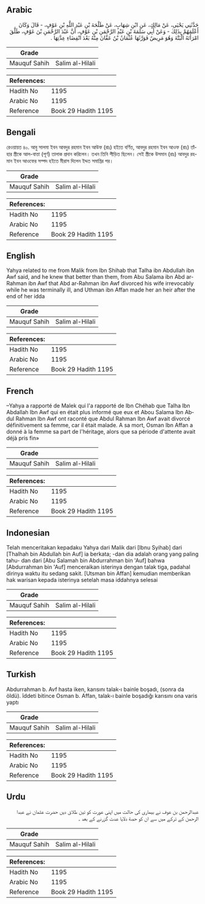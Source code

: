 ## Arabic


<div dir="rtl" lang="ar" style={{fontSize:'larger',backgroundColor:'#f8f9fa',padding:20}}>
حَدَّثَنِي يَحْيَى، عَنْ مَالِكٍ، عَنِ ابْنِ شِهَابٍ، عَنْ طَلْحَةَ بْنِ عَبْدِ اللَّهِ بْنِ عَوْفٍ، - قَالَ وَكَانَ أَعْلَمَهُمْ بِذَلِكَ - وَعَنْ أَبِي سَلَمَةَ بْنِ عَبْدِ الرَّحْمَنِ بْنِ عَوْفٍ، أَنَّ عَبْدَ الرَّحْمَنِ بْنَ عَوْفٍ، طَلَّقَ امْرَأَتَهُ الْبَتَّةَ وَهُوَ مَرِيضٌ فَوَرَّثَهَا عُثْمَانُ بْنُ عَفَّانَ مِنْهُ بَعْدَ انْقِضَاءِ عِدَّتِهَا ‏.‏
</div>
<div style={{backgroundColor:'#f8f9fa',padding:20, marginBottom: 10}}><table> <thead> <tr> <th>Grade</th> <th></th> </tr> </thead> <tbody> <tr><td>Mauquf Sahih</td><td>Salim al-Hilali</td></tr></tbody></table><table> <thead> <tr> <th>References:</th> <th></th> </tr> </thead> <tbody><tr><td>Hadith No</td><td>1195</td></tr><tr><td>Arabic No</td><td>1195</td></tr><tr><td>Reference</td><td>Book 29 Hadith 1195</td></tr></tbody></table></div>

## Bengali


<div dir="ltr" lang="bn" style={{fontSize:'larger',backgroundColor:'#f8f9fa',padding:20}}>
রেওয়ায়ত ৪০. আবু সালমা ইবন আবদুর রহমান ইবন আউফ (রাঃ) হইতে বর্ণিত, আবদুর রহমান ইবন আওফ (রাঃ) তাঁহার স্ত্রীকে আল-বাত্তা (পূর্ণ) তালাক প্রদান করিলেন। তখন তিনি পীড়িত ছিলেন। সেই স্ত্রীকে উসমান (রাঃ) আবদুর রহমান ইবন আওফের সম্পদ হইতে মীরাস দিলেন ইদ্দত সমাপ্তির পর।
</div>
<div style={{backgroundColor:'#f8f9fa',padding:20, marginBottom: 10}}><table> <thead> <tr> <th>Grade</th> <th></th> </tr> </thead> <tbody> <tr><td>Mauquf Sahih</td><td>Salim al-Hilali</td></tr></tbody></table><table> <thead> <tr> <th>References:</th> <th></th> </tr> </thead> <tbody><tr><td>Hadith No</td><td>1195</td></tr><tr><td>Arabic No</td><td>1195</td></tr><tr><td>Reference</td><td>Book 29 Hadith 1195</td></tr></tbody></table></div>

## English


<div dir="ltr" lang="en" style={{fontSize:'larger',backgroundColor:'#f8f9fa',padding:20}}>
Yahya related to me from Malik from Ibn Shihab that Talha ibn Abdullah ibn Awf said, and he knew that better than them, from Abu Salama ibn Abd ar-Rahman ibn Awf that Abd ar-Rahman ibn Awf divorced his wife irrevocably while he was terminally ill, and Uthman ibn Affan made her an heir after the end of her idda
</div>
<div style={{backgroundColor:'#f8f9fa',padding:20, marginBottom: 10}}><table> <thead> <tr> <th>Grade</th> <th></th> </tr> </thead> <tbody> <tr><td>Mauquf Sahih</td><td>Salim al-Hilali</td></tr></tbody></table><table> <thead> <tr> <th>References:</th> <th></th> </tr> </thead> <tbody><tr><td>Hadith No</td><td>1195</td></tr><tr><td>Arabic No</td><td>1195</td></tr><tr><td>Reference</td><td>Book 29 Hadith 1195</td></tr></tbody></table></div>

## French


<div dir="ltr" lang="fr" style={{fontSize:'larger',backgroundColor:'#f8f9fa',padding:20}}>
–Yahya a rapporté de Malek qui l'a rapporté de Ibn Chéhab que Talha Ibn Abdallah Ibn Awf qui en était plus informé que eux et Abou Salama Ibn Abdul Rahman Ibn Awf ont raconté que Abdul Rahman Ibn Awf avait divorcé définitivement sa femme, car il était malade. A sa mort, Osman Ibn Affan a donné à la femme sa part de l'héritage, alors que sa période d'attente avait déjà pris fin»
</div>
<div style={{backgroundColor:'#f8f9fa',padding:20, marginBottom: 10}}><table> <thead> <tr> <th>Grade</th> <th></th> </tr> </thead> <tbody> <tr><td>Mauquf Sahih</td><td>Salim al-Hilali</td></tr></tbody></table><table> <thead> <tr> <th>References:</th> <th></th> </tr> </thead> <tbody><tr><td>Hadith No</td><td>1195</td></tr><tr><td>Arabic No</td><td>1195</td></tr><tr><td>Reference</td><td>Book 29 Hadith 1195</td></tr></tbody></table></div>

## Indonesian


<div dir="ltr" lang="id" style={{fontSize:'larger',backgroundColor:'#f8f9fa',padding:20}}>
Telah menceritakan kepadaku Yahya dari Malik dari [Ibnu Syihab] dari [Thalhah bin Abdullah bin Auf] ia berkata; -dan dia adalah orang yang paling tahu- dan dari [Abu Salamah bin Abdurrahman bin 'Auf] bahwa [Abdurrahman bin 'Auf] menceraikan isterinya dengan talak tiga, padahal dirinya waktu itu sedang sakit. [Utsman bin Affan] kemudian memberikan hak warisan kepada isterinya setelah masa iddahnya selesai
</div>
<div style={{backgroundColor:'#f8f9fa',padding:20, marginBottom: 10}}><table> <thead> <tr> <th>Grade</th> <th></th> </tr> </thead> <tbody> <tr><td>Mauquf Sahih</td><td>Salim al-Hilali</td></tr></tbody></table><table> <thead> <tr> <th>References:</th> <th></th> </tr> </thead> <tbody><tr><td>Hadith No</td><td>1195</td></tr><tr><td>Arabic No</td><td>1195</td></tr><tr><td>Reference</td><td>Book 29 Hadith 1195</td></tr></tbody></table></div>

## Turkish


<div dir="ltr" lang="tr" style={{fontSize:'larger',backgroundColor:'#f8f9fa',padding:20}}>
Abdurrahman b. Avf hasta iken, karısını talak-ı bainle boşadı, (sonra da öldü). îddeti bitince Osman b. Affan, talak-ı bainle boşadığı karısını ona varis yaptı
</div>
<div style={{backgroundColor:'#f8f9fa',padding:20, marginBottom: 10}}><table> <thead> <tr> <th>Grade</th> <th></th> </tr> </thead> <tbody> <tr><td>Mauquf Sahih</td><td>Salim al-Hilali</td></tr></tbody></table><table> <thead> <tr> <th>References:</th> <th></th> </tr> </thead> <tbody><tr><td>Hadith No</td><td>1195</td></tr><tr><td>Arabic No</td><td>1195</td></tr><tr><td>Reference</td><td>Book 29 Hadith 1195</td></tr></tbody></table></div>

## Urdu


<div dir="rtl" lang="ur" style={{fontSize:'larger',backgroundColor:'#f8f9fa',padding:20}}>
عبدالرحمن بن عوف نے بیماری کی حالت میں اپنی عورت کو تین طلاق دیں حضرت عثمان نے عبدا الرحمن کے ترکے میں سے ان کو حصة دلایا عدت گزرنے کے بعد ۔
</div>
<div style={{backgroundColor:'#f8f9fa',padding:20, marginBottom: 10}}><table> <thead> <tr> <th>Grade</th> <th></th> </tr> </thead> <tbody> <tr><td>Mauquf Sahih</td><td>Salim al-Hilali</td></tr></tbody></table><table> <thead> <tr> <th>References:</th> <th></th> </tr> </thead> <tbody><tr><td>Hadith No</td><td>1195</td></tr><tr><td>Arabic No</td><td>1195</td></tr><tr><td>Reference</td><td>Book 29 Hadith 1195</td></tr></tbody></table></div>